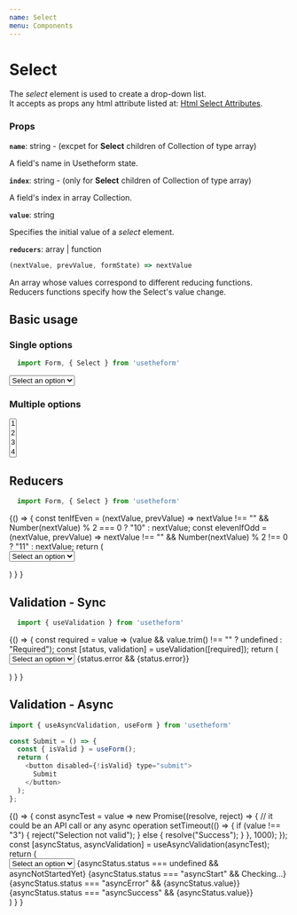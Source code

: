 ---
name: Select
menu: Components
---


# Select
The *select* element is used to create a drop-down list. <br />
It accepts as props any html attribute listed at: [Html Select Attributes](https://www.w3schools.com/tags/tag_select.asp).

### Props

**`name`**: string - (excpet for **Select** children of Collection of type array)

A field's name in Usetheform state.

**`index`**: string - (only for **Select** children of Collection of type array)

A field's index in array Collection.

**`value`**: string

Specifies the initial value of a *select* element.

**`reducers`**: array | function

```javascript
(nextValue, prevValue, formState) => nextValue
```
 
An array whose values correspond to different reducing functions.
Reducers functions specify how the Select's value change.

## Basic usage 

### Single options

```javascript
  import Form, { Select } from 'usetheform'
```

<Playground>
  <Form>
    <Select name="select">
      <option value="">Select an option</option>
      <option value="1">1</option>
      <option value="2">2</option>
      <option value="3">3</option>
      <option value="4">4</option>
    </Select>
  </Form>
</Playground>

### Multiple options

<Playground>
  <Form>
    <Select name="select" multiple>
      <option value="1">1</option>
      <option value="2">2</option>
      <option value="3">3</option>
      <option value="4">4</option>
    </Select>
  </Form>
</Playground>


## Reducers

```javascript
  import Form, { Select } from 'usetheform'
```

<Playground>
{() => {
    const tenIfEven = (nextValue, prevValue) => nextValue !== "" && Number(nextValue) % 2 === 0 ? "10" : nextValue;
    const elevenIfOdd = (nextValue, prevValue) => nextValue !== "" && Number(nextValue) % 2 !== 0 ? "11" : nextValue;
    return (
      <Form>
        <Select name="select" reducers={[tenIfEven, elevenIfOdd]}>
          <option value="">Select an option</option>
          <option value="1">1</option>
          <option value="2">2</option>
          <option value="3">3</option>
          <option value="4">4</option>
          <option value="10">10</option>
          <option value="11">11</option>
        </Select>
      </Form>
    )
  }
}
</Playground>

## Validation - Sync

```javascript
  import { useValidation } from 'usetheform'
```

<Playground>
{() => {
    const required = value => (value && value.trim() !== "" ? undefined : "Required");
    const [status, validation] = useValidation([required]);
    return (
      <Form>
        <Select name="selectRequired" touched {...validation}>
          <option value="">Select an option</option>
          <option value="1">1</option>
          <option value="2">2</option>
          <option value="3">3</option>
          <option value="4">4</option>
        </Select>
        {status.error && <label>{status.error}</label>}
      </Form>
    )
  }
}
</Playground>

## Validation - Async

```javascript
import { useAsyncValidation, useForm } from 'usetheform'

const Submit = () => {
  const { isValid } = useForm();
  return (
    <button disabled={!isValid} type="submit">
      Submit
    </button>
  );
};

```

<Playground>
{() => {
    const asyncTest = value =>
      new Promise((resolve, reject) => {
        // it could be an API call or any async operation
        setTimeout(() => {
          if (value !== "3") {
            reject("Selection not valid");
          } else {
            resolve("Success");
          }
        }, 1000);
    });
    const [asyncStatus, asyncValidation] = useAsyncValidation(asyncTest);
    return (
      <Form>
         <Select name="selectRequired" touched {...asyncValidation}>
          <option value="">Select an option</option>
          <option value="1">1</option>
          <option value="2">2</option>
          <option value="3">3</option>
        </Select>
        {asyncStatus.status === undefined && <label>asyncNotStartedYet</label>}
        {asyncStatus.status === "asyncStart" && <label>Checking...</label>}
        {asyncStatus.status === "asyncError" && <label>{asyncStatus.value}</label>}
        {asyncStatus.status === "asyncSuccess" && <label>{asyncStatus.value}</label>}
        <br />
        <Submit />
      </Form>
    )
  }
}
</Playground>